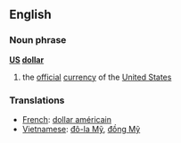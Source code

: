 ==English==
===Noun phrase===
{{wikipediapar|United States dollar}}
'''[[US]] [[dollar]]'''
# the [[official]] [[currency]] of the [[United States]]

===Translations===
*[[French]]: [[dollar américain]]
*[[Vietnamese]]: [[đô-la Mỹ]], [[đồng Mỹ]]